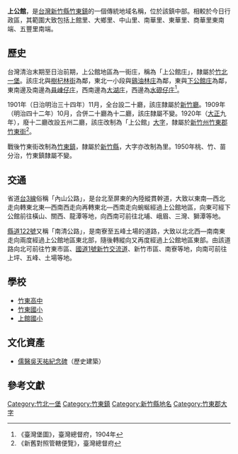 {{noteTA
|1 = zh-cn:庄; zh-hk:庄; zh-tw:庄;
}}
'''上公館'''，是[[台灣|台灣]][[新竹縣|新竹縣]][[竹東鎮|竹東鎮]]的一個傳統地域名稱，位於該鎮中部。相較於今日行政區，其範圍大致包括上館里、大鄉里、中山里、南華里、東華里、商華里東南端、五豐里南端。

==歷史==
台灣清治末期至日治前期，上公館地區為一街庄，稱為「上公館庄」，隸屬於[[竹北一堡|竹北一堡]]。該庄北與[[樹杞林街|樹杞林街]]為鄰，東北一小段與[[鷄油林庄|鷄油林庄]]為鄰，東與[[下公館庄|下公館庄]]為鄰，東南邊及南邊為[[員崠仔庄|員崠仔庄]]，西南邊為[[大湖_(新竹縣)|大湖庄]]，西邊為[[水磜仔庄|水磜仔庄]]<ref>《臺灣堡圖》，臺灣總督府，1904年</ref>。

1901年（日治明治三十四年）11月，全台設二十廳，該庄隸屬於[[新竹廳|新竹廳]]。1909年（明治四十二年）10月，合併二十廳為十二廳，該庄隸屬不變。1920年（[[大正|大正]]九年），廢十二廳改設五州二廳，該庄改制為「上公館」[[大字|大字]]，隸屬於[[新竹州|新竹州]][[竹東郡|竹東郡]][[竹東街|竹東街]]<ref>《新舊對照管轄便覽》，臺灣總督府</ref>。

戰後竹東街改制為[[竹東鎮|竹東鎮]]，隸屬於[[新竹縣|新竹縣]]，大字亦改制為里。1950年桃、竹、苗分治，竹東鎮隸屬不變。

==交通==
省道[[台3線|台3線]]俗稱「內山公路」，是台北至屏東的內陸縱貫幹道，大致以東南—西北走向轉東北東—西南西走向再轉東北—西南走向蜿蜒經過上公館地區，向東可經下公館前往橫山、關西、龍潭等地，向西南可前往北埔、峨眉、三灣、獅潭等地。

[[縣道122號|縣道122號]]又稱「南清公路」，是南寮至五峰土場的道路，大致以北北西—南南東走向兩度經過上公館地區東北部，隨後轉縱向又再度經過上公館地區東部。由該道路向北可前往竹東市區、[[中山高速公路|國道1號]][[新竹交流道|新竹交流道]]、新竹市區、南寮等地，向南可前往上坪、五峰、土場等地。

==學校==
*[[竹東高中|竹東高中]]
*[[竹東國小|竹東國小]]
*[[上館國小|上館國小]]

==文化資產==
*[[儒醫吳天祐紀念碑|儒醫吳天祐紀念碑]]（歷史建築）

==參考文獻==
{{reflist}}

{{竹東郡}}

[[Category:竹北一堡|Category:竹北一堡]]
[[Category:竹東鎮|Category:竹東鎮]]
[[Category:新竹縣地名|Category:新竹縣地名]]
[[Category:竹東郡大字|Category:竹東郡大字]]